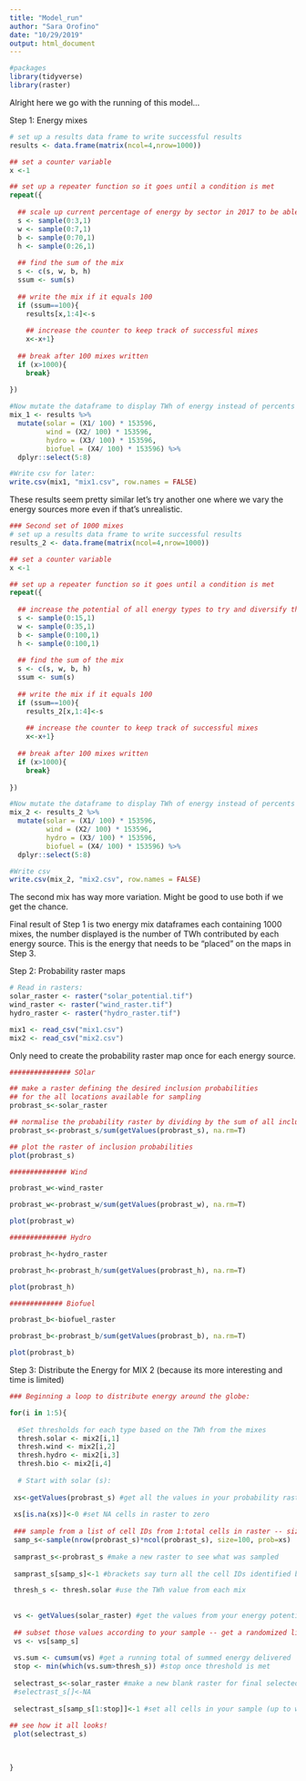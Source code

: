 ```yaml
---
title: "Model_run"
author: "Sara Orofino"
date: "10/29/2019"
output: html_document
---
```


```r
#packages
library(tidyverse)
library(raster)

```

Alright here we go with the running of this model...

Step 1: Energy mixes 
```r
# set up a results data frame to write successful results 
results <- data.frame(matrix(ncol=4,nrow=1000))

## set a counter variable
x <-1 

## set up a repeater function so it goes until a condition is met
repeat({
  
  ## scale up current percentage of energy by sector in 2017 to be able to meet 100% of energy demand - refer to table in methods for the 2017 percentages 
  s <- sample(0:3,1)
  w <- sample(0:7,1)
  b <- sample(0:70,1)
  h <- sample(0:26,1)
  
  ## find the sum of the mix
  s <- c(s, w, b, h)
  ssum <- sum(s)
  
  ## write the mix if it equals 100
  if (ssum==100){
    results[x,1:4]<-s
    
    ## increase the counter to keep track of successful mixes
    x<-x+1}
  
  ## break after 100 mixes written
  if (x>1000){
    break}
  
})

#Now mutate the dataframe to display TWh of energy instead of percents
mix_1 <- results %>% 
  mutate(solar = (X1/ 100) * 153596,
         wind = (X2/ 100) * 153596,
         hydro = (X3/ 100) * 153596,
         biofuel = (X4/ 100) * 153596) %>% 
  dplyr::select(5:8)

#Write csv for later:
write.csv(mix1, "mix1.csv", row.names = FALSE)
```
These results seem pretty similar let's try another one where we vary the energy sources more even if that's unrealistic. 

```r
### Second set of 1000 mixes 
# set up a results data frame to write successful results 
results_2 <- data.frame(matrix(ncol=4,nrow=1000))

## set a counter variable
x <-1 

## set up a repeater function so it goes until a condition is met
repeat({
  
  ## increase the potential of all energy types to try and diversify the mixes. Make every type 5x higher (up to 100 maximum)
  s <- sample(0:15,1)
  w <- sample(0:35,1)
  b <- sample(0:100,1)
  h <- sample(0:100,1)
  
  ## find the sum of the mix
  s <- c(s, w, b, h)
  ssum <- sum(s)
  
  ## write the mix if it equals 100
  if (ssum==100){
    results_2[x,1:4]<-s
    
    ## increase the counter to keep track of successful mixes
    x<-x+1}
  
  ## break after 100 mixes written
  if (x>1000){
    break}
  
})

#Now mutate the dataframe to display TWh of energy instead of percents
mix_2 <- results_2 %>% 
  mutate(solar = (X1/ 100) * 153596,
         wind = (X2/ 100) * 153596,
         hydro = (X3/ 100) * 153596,
         biofuel = (X4/ 100) * 153596) %>% 
  dplyr::select(5:8)

#Write csv
write.csv(mix_2, "mix2.csv", row.names = FALSE)
```

The second mix has way more variation. Might be good to use both if we get the chance.

Final result of Step 1 is two energy mix dataframes each containing 1000 mixes, the number displayed is the number of TWh contributed by each energy source. This is the energy that needs to be "placed" on the maps in Step 3. 

Step 2: Probability raster maps
```r
# Read in rasters:
solar_raster <- raster("solar_potential.tif")
wind_raster <- raster("wind_raster.tif")
hydro_raster <- raster("hydro_raster.tif")

mix1 <- read_csv("mix1.csv")
mix2 <- read_csv("mix2.csv") 
```

Only need to create the probability raster map once for each energy source.
```r

############### SOlar

## make a raster defining the desired inclusion probabilities 
## for the all locations available for sampling
probrast_s<-solar_raster

## normalise the probability raster by dividing by the sum of all inclusion weights:
probrast_s<-probrast_s/sum(getValues(probrast_s), na.rm=T)

## plot the raster of inclusion probabilities
plot(probrast_s)

############## Wind

probrast_w<-wind_raster

probrast_w<-probrast_w/sum(getValues(probrast_w), na.rm=T)

plot(probrast_w)

############## Hydro

probrast_h<-hydro_raster

probrast_h<-probrast_h/sum(getValues(probrast_h), na.rm=T)

plot(probrast_h)

############# Biofuel

probrast_b<-biofuel_raster

probrast_b<-probrast_b/sum(getValues(probrast_b), na.rm=T)

plot(probrast_b)
```


Step 3: Distribute the Energy for MIX 2 (because its more interesting and time is limited)
```r

### Beginning a loop to distribute energy around the globe:

for(i in 1:5){
  
  #Set thresholds for each type based on the TWh from the mixes
  thresh.solar <- mix2[i,1]
  thresh.wind <- mix2[i,2]
  thresh.hydro <- mix2[i,3]
  thresh.bio <- mix2[i,4]
  
  # Start with solar (s):
  
 xs<-getValues(probrast_s) #get all the values in your probability raster as a vector
 
 xs[is.na(xs)]<-0 #set NA cells in raster to zero
 
 ### sample from a list of cell IDs from 1:total cells in raster -- size is number in sample, and prob is the probability of selecting any cell (values from probrast)
 samp_s<-sample(nrow(probrast_s)*ncol(probrast_s), size=100, prob=xs)
 
 samprast_s<-probrast_s #make a new raster to see what was sampled
 
 samprast_s[samp_s]<-1 #brackets say turn all the cell IDs identified by 'samp' into 1

 thresh_s <- thresh.solar #use the TWh value from each mix 
 
 
 vs <- getValues(solar_raster) #get the values from your energy potential map
 
 ## subset those values according to your sample -- get a randomized list of values from your energy potential raster with greater potential more likely to be chosen first
 vs <- vs[samp_s]
 
 vs.sum <- cumsum(vs) #get a running total of summed energy delivered
 stop <- min(which(vs.sum>thresh_s)) #stop once threshold is met
  
 selectrast_s<-solar_raster #make a new blank raster for final selected cells
 #selectrast_s[]<-NA 
 
 selectrast_s[samp_s[1:stop]]<-1 #set all cells in your sample (up to where you achieve energy target to 1)
  
## see how it all looks!
 plot(selectrast_s)

 
 
}


```

